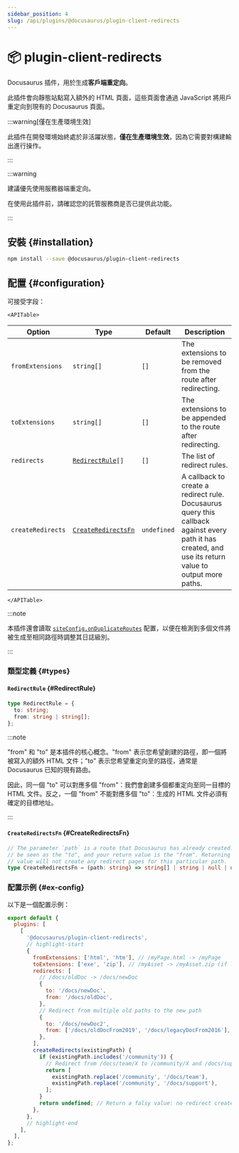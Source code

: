 ```yaml
---
sidebar_position: 4
slug: /api/plugins/@docusaurus/plugin-client-redirects
---
```


# 📦 plugin-client-redirects


Docusaurus 插件，用於生成**客戶端重定向**。

此插件會向靜態站點寫入額外的 HTML 頁面，這些頁面會通過 JavaScript 將用戶重定向到現有的 Docusaurus 頁面。

:::warning[僅在生產環境生效]

此插件在開發環境始終處於非活躍狀態，**僅在生產環境生效**，因為它需要對構建輸出進行操作。

:::

:::warning

建議優先使用服務器端重定向。

在使用此插件前，請確認您的託管服務商是否已提供此功能。

:::

## 安裝 {#installation}

```bash npm2yarn
npm install --save @docusaurus/plugin-client-redirects
```

## 配置 {#configuration}

可接受字段：

```mdx-code-block
<APITable>
```

| Option | Type | Default | Description |
| --- | --- | --- | --- |
| `fromExtensions` | `string[]` | `[]` | The extensions to be removed from the route after redirecting. |
| `toExtensions` | `string[]` | `[]` | The extensions to be appended to the route after redirecting. |
| `redirects` | <code>[RedirectRule](#RedirectRule)[]</code> | `[]` | The list of redirect rules. |
| `createRedirects` | <code>[CreateRedirectsFn](#CreateRedirectsFn)</code> | `undefined` | A callback to create a redirect rule. Docusaurus query this callback against every path it has created, and use its return value to output more paths. |

```mdx-code-block
</APITable>
```

:::note

本插件還會讀取 [`siteConfig.onDuplicateRoutes`](../docusaurus.config.js.mdx#onDuplicateRoutes) 配置，以便在檢測到多個文件將被生成至相同路徑時調整其日誌級別。

:::

### 類型定義 {#types}

#### `RedirectRule` {#RedirectRule}

```ts
type RedirectRule = {
  to: string;
  from: string | string[];
};
```

:::note

"from" 和 "to" 是本插件的核心概念。"from" 表示您希望創建的路徑，即一個將被寫入的額外 HTML 文件；"to" 表示您希望重定向至的路徑，通常是 Docusaurus 已知的現有路由。

因此，同一個 "to" 可以對應多個 "from"：我們會創建多個都重定向至同一目標的 HTML 文件。反之，一個 "from" 不能對應多個 "to"：生成的 HTML 文件必須有確定的目標地址。

:::

#### `CreateRedirectsFn` {#CreateRedirectsFn}

```ts
// The parameter `path` is a route that Docusaurus has already created. It can
// be seen as the "to", and your return value is the "from". Returning a falsy
// value will not create any redirect pages for this particular path.
type CreateRedirectsFn = (path: string) => string[] | string | null | undefined;
```

### 配置示例 {#ex-config}

以下是一個配置示例：

```js title="docusaurus.config.js"
export default {
  plugins: [
    [
      '@docusaurus/plugin-client-redirects',
      // highlight-start
      {
        fromExtensions: ['html', 'htm'], // /myPage.html -> /myPage
        toExtensions: ['exe', 'zip'], // /myAsset -> /myAsset.zip (if latter exists)
        redirects: [
          // /docs/oldDoc -> /docs/newDoc
          {
            to: '/docs/newDoc',
            from: '/docs/oldDoc',
          },
          // Redirect from multiple old paths to the new path
          {
            to: '/docs/newDoc2',
            from: ['/docs/oldDocFrom2019', '/docs/legacyDocFrom2016'],
          },
        ],
        createRedirects(existingPath) {
          if (existingPath.includes('/community')) {
            // Redirect from /docs/team/X to /community/X and /docs/support/X to /community/X
            return [
              existingPath.replace('/community', '/docs/team'),
              existingPath.replace('/community', '/docs/support'),
            ];
          }
          return undefined; // Return a falsy value: no redirect created
        },
      },
      // highlight-end
    ],
  ],
};
```